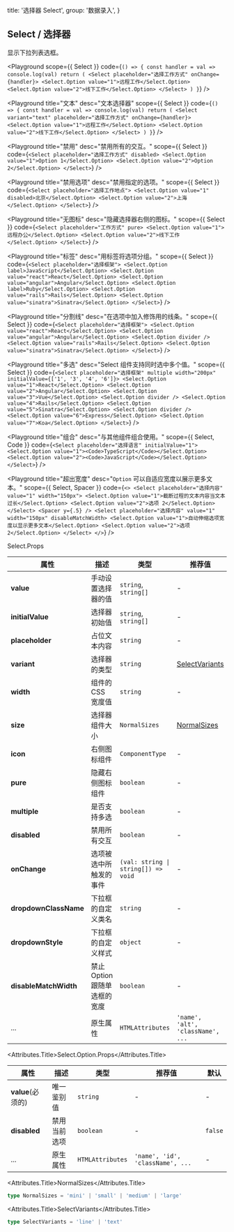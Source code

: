 
  title: '选择器 Select',
  group: '数据录入',
}

## Select / 选择器

显示下拉列表选框。

<Playground
  scope={{ Select }}
  code={`
() => {
  const handler = val => console.log(val)
  return (
    <Select placeholder="选择工作方式" onChange={handler}>
      <Select.Option value="1">远程工作</Select.Option>
      <Select.Option value="2">线下工作</Select.Option>
    </Select>
  )
}
`}
/>

<Playground
  title="文本"
  desc="文本选择器"
  scope={{ Select }}
  code={`
() => {
  const handler = val => console.log(val)
  return (
    <Select variant="text" placeholder="选择工作方式" onChange={handler}>
      <Select.Option value="1">远程工作</Select.Option>
      <Select.Option value="2">线下工作</Select.Option>
    </Select>
  )
}
`}
/>

<Playground
  title="禁用"
  desc="禁用所有的交互。"
  scope={{ Select }}
  code={`
<Select placeholder="选择工作方式" disabled>
  <Select.Option value="1">Option 1</Select.Option>
  <Select.Option value="2">Option 2</Select.Option>
</Select>
`}
/>

<Playground
  title="禁用选项"
  desc="禁用指定的选项。"
  scope={{ Select }}
  code={`
<Select placeholder="选择工作地点">
  <Select.Option value="1" disabled>北京</Select.Option>
  <Select.Option value="2">上海</Select.Option>
</Select>
`}
/>

<Playground
  title="无图标"
  desc="隐藏选择器右侧的图标。"
  scope={{ Select }}
  code={`
<Select placeholder="工作方式" pure>
  <Select.Option value="1">远程办公</Select.Option>
  <Select.Option value="2">线下工作</Select.Option>
</Select>
`}
/>

<Playground
  title="标签"
  desc="用标签将选项分组。"
  scope={{ Select }}
  code={`
<Select placeholder="选择框架">
  <Select.Option label>JavaScript</Select.Option>
  <Select.Option value="react">React</Select.Option>
  <Select.Option value="angular">Angular</Select.Option>
  <Select.Option label>Ruby</Select.Option>
  <Select.Option value="rails">Rails</Select.Option>
  <Select.Option value="sinatra">Sinatra</Select.Option>
</Select>
`}
/>

<Playground
  title="分割线"
  desc="在选项中加入修饰用的线条。"
  scope={{ Select }}
  code={`
<Select placeholder="选择框架">
  <Select.Option value="react">React</Select.Option>
  <Select.Option value="angular">Angular</Select.Option>
  <Select.Option divider />
  <Select.Option value="rails">Rails</Select.Option>
  <Select.Option value="sinatra">Sinatra</Select.Option>
</Select>
`}
/>

<Playground
  title="多选"
  desc="Select 组件支持同时选中多个值。"
  scope={{ Select }}
  code={`
<Select placeholder="选择框架" multiple width="200px" initialValue={['1', '3', '4', '6']}>
  <Select.Option value="1">React</Select.Option>
  <Select.Option value="2">Angular</Select.Option>
  <Select.Option value="3">Vue</Select.Option>
  <Select.Option divider />
  <Select.Option value="4">Rails</Select.Option>
  <Select.Option value="5">Sinatra</Select.Option>
  <Select.Option divider />
  <Select.Option value="6">Express</Select.Option>
  <Select.Option value="7">Koa</Select.Option>
</Select>
`}
/>

<Playground
  title="组合"
  desc="与其他组件组合使用。"
  scope={{ Select, Code }}
  code={`
<Select placeholder="选择语言" initialValue="1">
  <Select.Option value="1"><Code>TypeScript</Code></Select.Option>
  <Select.Option value="2"><Code>JavaScript</Code></Select.Option>
</Select>
`}
/>

<Playground
  title="超出宽度"
  desc="`Option` 可以自适应宽度以展示更多文本。"
  scope={{ Select, Spacer }}
  code={`
<>
  <Select placeholder="选择内容" value="1" width="150px">
    <Select.Option value="1">截断过程的文本内容当文本过长</Select.Option>
    <Select.Option value="2">选项 2</Select.Option>
  </Select>
  <Spacer y={.5} />
  <Select placeholder="选择内容" value="1" width="150px" disableMatchWidth>
    <Select.Option value="1">自动伸缩选项宽度以显示更多文本</Select.Option>
    <Select.Option value="2">选项 2</Select.Option>
  </Select>
</>
`}
/>

<Attributes edit="/pages/zh-cn/components/select.mdx">
<Attributes.Title>Select.Props</Attributes.Title>

| 属性                  | 描述                         | 类型                                                | 推荐值                            | 默认            |
| --------------------- | ---------------------------- | --------------------------------------------------- | --------------------------------- | --------------- |
| **value**             | 手动设置选择器的值           | `string`, `string[]`                                | -                                 | -               |
| **initialValue**      | 选择器初始值                 | `string`, `string[]`                                | -                                 | -               |
| **placeholder**       | 占位文本内容                 | `string`                                            | -                                 | -               |
| **variant**           | 选择器的类型                 | `string`                                            | [SelectVariants](#selectvariants) | `line`          |
| **width**             | 组件的 CSS 宽度值            | `string`                                            | -                                 | `initial`       |
| **size**              | 选择器组件大小               | `NormalSizes`                                       | [NormalSizes](#normalsizes)       | `medium`        |
| **icon**              | 右侧图标组件                 | `ComponentType`                                     | -                                 | `SVG Component` |
| **pure**              | 隐藏右侧图标组件             | `boolean`                                           | -                                 | `false`         |
| **multiple**          | 是否支持多选                 | `boolean`                                           | -                                 | `false`         |
| **disabled**          | 禁用所有交互                 | `boolean`                                           | -                                 | `false`         |
| **onChange**          | 选项被选中所触发的事件       | <Code>(val: string &#124; string[]) => void </Code> | -                                 | -               |
| **dropdownClassName** | 下拉框的自定义类名           | `string`                                            | -                                 | -               |
| **dropdownStyle**     | 下拉框的自定义样式           | `object`                                            | -                                 | -               |
| **disableMatchWidth** | 禁止 Option 跟随单选框的宽度 | `boolean`                                           | -                                 | `false`         |
| ...                   | 原生属性                     | `HTMLAttributes`                                    | `'name', 'alt', 'className', ...` | -               |

<Attributes.Title>Select.Option.Props</Attributes.Title>

| 属性              | 描述         | 类型             | 推荐值                           | 默认    |
| ----------------- | ------------ | ---------------- | -------------------------------- | ------- |
| **value**(必须的) | 唯一鉴别值   | `string`         | -                                | -       |
| **disabled**      | 禁用当前选项 | `boolean`        | -                                | `false` |
| ...               | 原生属性     | `HTMLAttributes` | `'name', 'id', 'className', ...` | -       |

<Attributes.Title>NormalSizes</Attributes.Title>

```ts
type NormalSizes = 'mini' | 'small' | 'medium' | 'large'
```

<Attributes.Title>SelectVariants</Attributes.Title>

```ts
type SelectVariants = 'line' | 'text'
```

</Attributes>

